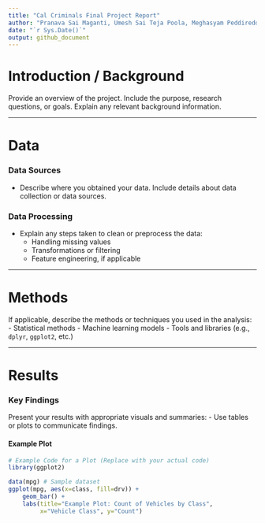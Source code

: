 ```yaml
---
title: "Cal Criminals Final Project Report"
author: "Pranava Sai Maganti, Umesh Sai Teja Poola, Meghasyam Peddireddy"
date: "`r Sys.Date()`"
output: github_document
---
```


# Introduction / Background

Provide an overview of the project. Include the purpose, research questions, or goals. Explain any relevant background information.

---

# Data

### Data Sources
- Describe where you obtained your data. Include details about data collection or data sources.

### Data Processing
- Explain any steps taken to clean or preprocess the data:
  - Handling missing values
  - Transformations or filtering
  - Feature engineering, if applicable

---

# Methods

If applicable, describe the methods or techniques you used in the analysis:
- Statistical methods
- Machine learning models
- Tools and libraries (e.g., `dplyr`, `ggplot2`, etc.)

---

# Results

### Key Findings
Present your results with appropriate visuals and summaries:
- Use tables or plots to communicate findings.

#### Example Plot
```r
# Example Code for a Plot (Replace with your actual code)
library(ggplot2)

data(mpg) # Sample dataset
ggplot(mpg, aes(x=class, fill=drv)) +
    geom_bar() +
    labs(title="Example Plot: Count of Vehicles by Class",
         x="Vehicle Class", y="Count")
```
